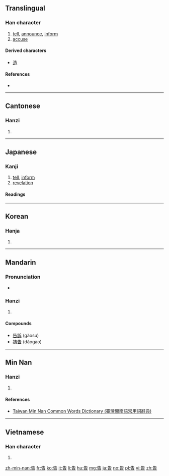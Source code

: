 {{also|吿|吉}}
==Translingual==
{{stroke order}}

===Han character===
{{Han char|rn=30|rad=口|as=04|sn=7|four=2460<sub>1</sub>|canj=竹土口 (HGR)|ids=⿱⺧口}}

# [[tell]], [[announce]], [[inform]]
# [[accuse]]

====Derived characters====
* [[造]]

====References====
* {{Han ref|kx=0181.191|dkj=03381|dj=0398.040|hdz=10589.120|uh=544A|ud=21578|bh=A769|bd=42857}}

----

==Cantonese==

===Hanzi===
{{yue-hanzi|jyut=[[gou3]], [[guk1]]|y=gou3, guk1}}

# {{defn|lang=yue|sort=口04}}

----

==Japanese==

===Kanji===
{{ja-kanji|grade=4|rs=口04}}

# [[tell]], [[inform]]
# [[revelation]]

====Readings====
{{ja-readings
|goon=[[こう]] (kō) {{non-joyo-reading}} from historical [[かう]] (kau), [[こく]] (koku)
|kanon=[[こう]] (kō) {{non-joyo-reading}} from historical [[かう]] (kau), [[こく]] (koku)
|kun=[[つげる|つ.げる]] ([[告げる]], tsugeru)
|nanori=[[い]] (i)
}}

----

==Korean==

===Hanja===
{{ko-hanja|hangeul=[[고]], [[곡]]|rv=go, gok|mr=ko, kok|y=ko, kok}}

# {{defn|lang=ko|sort=口04}}

----

==Mandarin==

===Pronunciation===
* {{audio|Zh-gào.ogg|Audio|lang=cmn}}

===Hanzi===
{{cmn-hanzi|pin=[[gào]] ([[gao4]])|wg=kao<sup>4</sup>}}

# {{defn|lang=cmn|sort=口04}}

====Compounds====
* [[告訴]] (gàosu)
* [[祷告]] (dǎogào)

----

==Min Nan==

===Hanzi===
{{nan-hanzi|tlpa=kò (ko<sup>3</sup>)}}

# {{defn|lang=nan|sort=口04}}

====References====
*[http://twblg.dict.edu.tw/holodict_new/result_detail.jsp?n_no=3029&curpage=1&sample=%E5%91%8A&radiobutton=1&querytarget=1&limit=20&pagenum=2&rowcount=21 Taiwan Min Nan Common Words Dictionary (臺灣閩南語常用詞辭典)]

----

==Vietnamese==

===Han character===
{{vi-hantu|[[cáo]], [[cáu]], [[kiếu]]|rs=口04}}

# {{defn|lang=vi|sort=口04}}

[[zh-min-nan:告]]
[[fr:告]]
[[ko:告]]
[[it:告]]
[[li:告]]
[[hu:告]]
[[mg:告]]
[[ja:告]]
[[no:告]]
[[pl:告]]
[[vi:告]]
[[zh:告]]